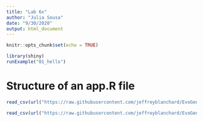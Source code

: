 ```yaml
---
title: "Lab 6x"
author: "Julia Sousa"
date: "9/30/2020"
output: html_document
---
```


```r
knitr::opts_chunk$set(echo = TRUE)
```


```r

library(shiny)
runExample("01_hello")

```


# Structure of an app.R file


```r

read_csv(url("https://raw.githubusercontent.com/jeffreyblanchard/EvoGeno/master/ShinyApps/Lab6x_example_5countries_app.R"))

```


```r

read_csv(url("https://raw.githubusercontent.com/jeffreyblanchard/EvoGeno/master/ShinyApps/Lab6x_example_map2_app.R"))

```



